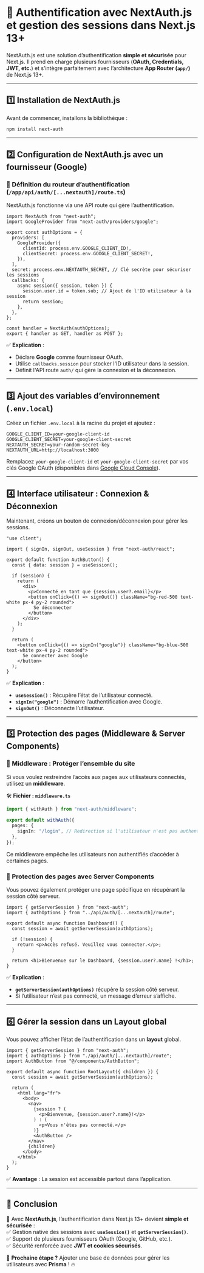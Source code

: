 # 🔑 **Authentification avec NextAuth.js et gestion des sessions dans Next.js 13+**  

NextAuth.js est une solution d’authentification **simple et sécurisée** pour Next.js. Il prend en charge plusieurs fournisseurs (**OAuth, Credentials, JWT, etc.**) et s’intègre parfaitement avec l’architecture **App Router (`app/`)** de Next.js 13+.  

---

## **1️⃣ Installation de NextAuth.js**  

Avant de commencer, installons la bibliothèque :  

```sh copy
npm install next-auth
```

---

## **2️⃣ Configuration de NextAuth.js avec un fournisseur (Google)**  

### **📌 Définition du routeur d’authentification (`/app/api/auth/[...nextauth]/route.ts`)**  

NextAuth.js fonctionne via une API route qui gère l’authentification.  

```tsx filename="app/api/auth/[...nextauth]/route.ts" copy
import NextAuth from "next-auth";
import GoogleProvider from "next-auth/providers/google";

export const authOptions = {
  providers: [
    GoogleProvider({
      clientId: process.env.GOOGLE_CLIENT_ID!,
      clientSecret: process.env.GOOGLE_CLIENT_SECRET!,
    }),
  ],
  secret: process.env.NEXTAUTH_SECRET, // Clé secrète pour sécuriser les sessions
  callbacks: {
    async session({ session, token }) {
      session.user.id = token.sub; // Ajout de l'ID utilisateur à la session
      return session;
    },
  },
};

const handler = NextAuth(authOptions);
export { handler as GET, handler as POST };
```

✅ **Explication** :  
- Déclare **Google** comme fournisseur OAuth.  
- Utilise `callbacks.session` pour stocker l'ID utilisateur dans la session.  
- Définit l'API route `auth/` qui gère la connexion et la déconnexion.  

---

## **3️⃣ Ajout des variables d’environnement (`.env.local`)**  

Créez un fichier `.env.local` à la racine du projet et ajoutez :  

```env copy
GOOGLE_CLIENT_ID=your-google-client-id
GOOGLE_CLIENT_SECRET=your-google-client-secret
NEXTAUTH_SECRET=your-random-secret-key
NEXTAUTH_URL=http://localhost:3000
```

Remplacez `your-google-client-id` et `your-google-client-secret` par vos clés Google OAuth (disponibles dans [Google Cloud Console](https://console.cloud.google.com/)).  

---

## **4️⃣ Interface utilisateur : Connexion & Déconnexion**  

Maintenant, créons un bouton de connexion/déconnexion pour gérer les sessions.  

```tsx filename="components/AuthButton.tsx"
"use client";

import { signIn, signOut, useSession } from "next-auth/react";

export default function AuthButton() {
  const { data: session } = useSession();

  if (session) {
    return (
      <div>
        <p>Connecté en tant que {session.user?.email}</p>
        <button onClick={() => signOut()} className="bg-red-500 text-white px-4 py-2 rounded">
          Se déconnecter
        </button>
      </div>
    );
  }

  return (
    <button onClick={() => signIn("google")} className="bg-blue-500 text-white px-4 py-2 rounded">
      Se connecter avec Google
    </button>
  );
}
```

✅ **Explication** :  
- **`useSession()`** : Récupère l’état de l’utilisateur connecté.  
- **`signIn("google")`** : Démarre l’authentification avec Google.  
- **`signOut()`** : Déconnecte l’utilisateur.  

---

## **5️⃣ Protection des pages (Middleware & Server Components)**  

### **🔹 Middleware : Protéger l’ensemble du site**  
Si vous voulez restreindre l’accès aux pages aux utilisateurs connectés, utilisez un **middleware**.  

🛠 **Fichier : `middleware.ts`**  
```ts filename="middleware.ts" copy
import { withAuth } from "next-auth/middleware";

export default withAuth({
  pages: {
    signIn: "/login", // Redirection si l'utilisateur n'est pas authentifié
  },
});
```

Ce middleware empêche les utilisateurs non authentifiés d’accéder à certaines pages.  

### **🔹 Protection des pages avec Server Components**  
Vous pouvez également protéger une page spécifique en récupérant la session côté serveur.  

```tsx filename="app/dashboard/page.tsx"
import { getServerSession } from "next-auth";
import { authOptions } from "../api/auth/[...nextauth]/route";

export default async function Dashboard() {
  const session = await getServerSession(authOptions);

  if (!session) {
    return <p>Accès refusé. Veuillez vous connecter.</p>;
  }

  return <h1>Bienvenue sur le Dashboard, {session.user?.name} !</h1>;
}
```

✅ **Explication** :  
- **`getServerSession(authOptions)`** récupère la session côté serveur.  
- Si l’utilisateur n’est pas connecté, un message d’erreur s’affiche.  

---

## **6️⃣ Gérer la session dans un Layout global**  

Vous pouvez afficher l’état de l’authentification dans un **layout** global.  

```tsx filename="app/layout.tsx"
import { getServerSession } from "next-auth";
import { authOptions } from "./api/auth/[...nextauth]/route";
import AuthButton from "@/components/AuthButton";

export default async function RootLayout({ children }) {
  const session = await getServerSession(authOptions);

  return (
    <html lang="fr">
      <body>
        <nav>
          {session ? (
            <p>Bienvenue, {session.user?.name}!</p>
          ) : (
            <p>Vous n'êtes pas connecté.</p>
          )}
          <AuthButton />
        </nav>
        {children}
      </body>
    </html>
  );
}
```

✅ **Avantage** : La session est accessible partout dans l’application.  

---

## **🎯 Conclusion**  

🚀 Avec **NextAuth.js**, l’authentification dans Next.js 13+ devient **simple et sécurisée** :  
✅ Gestion native des sessions avec **`useSession()`** et **`getServerSession()`**.  
✅ Support de plusieurs fournisseurs OAuth (Google, GitHub, etc.).  
✅ Sécurité renforcée avec **JWT et cookies sécurisés**.  

📌 **Prochaine étape ?** Ajouter une base de données pour gérer les utilisateurs avec **Prisma** ! 🔥
